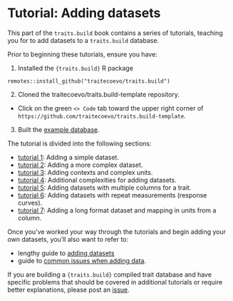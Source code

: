 # Tutorial: Adding datasets

This part of the `traits.build` book contains a series of tutorials, teaching you for to add datasets to a `traits.build` database. 

Prior to beginning these tutorials, ensure you have: 

1.  Installed the `{traits.build}` R package
```
remotes::install_github("traitecoevo/traits.build")
```
2.  Cloned the traitecoevo/traits.build-template repository.

-  Click on the green `<> Code` tab toward the upper right corner of `https://github.com/traitecoevo/traits.build-template`.

3.  Built the [example database](tutorial_compilation.html).

The tutorial is divided into the following sections:

- [tutorial 1](tutorial_dataset_1.html): Adding a simple dataset.  
- [tutorial 2](tutorial_dataset_2.html): Adding a more complex dataset.  
- [tutorial 3](tutorial_dataset_3.html): Adding contexts and complex units.  
- [tutorial 4](tutorial_dataset_4.html): Additional complexities for adding datasets.  
- [tutorial 5](tutorial_dataset_5.html): Adding datasets with multiple columns for a trait.  
- [tutorial 6](tutorial_dataset_6.html): Adding datasets with repeat measurements (response curves).  
- [tutorial 7](tutorial_dataset_7.html): Adding a long format dataset and mapping in units from a column.  

Once you've worked your way through the tutorials and begin adding your own datasets, you'll also want to refer to:

-   lengthy guide to [adding datasets](adding_data_long.html)  
-   guide to [common issues when adding data](data_common_issues.html).  

If you are building a `{traits.build}` compiled trait database and have specific problems that should be covered in additional tutorials or require better explanations, please post an [issue](https://github.com/traitecoevo/traits.build-book/issues/new).
